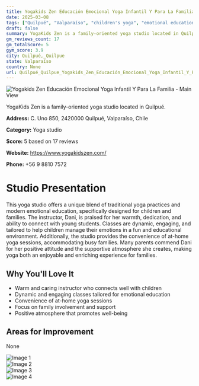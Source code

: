 ```yaml
---
title: Yogakids Zen Educación Emocional Yoga Infantil Y Para La Familia
date: 2025-03-08
tags: ["Quilpué", "Valparaíso", "children's yoga", "emotional education", "family-oriented", "at-home classes", "Quilpué, Quilpue"]  
draft: false
summary: YogaKids Zen is a family-oriented yoga studio located in Quilpué.
gm_reviews_count: 17
gm_totalScore: 5
gym_score: 3.9
city: Quilpué,_Quilpue
state: Valparaíso
country: None
url: Quilpué_Quilpue_Yogakids_Zen_Educación_Emocional_Yoga_Infantil_Y_Para_La_Familia
---
```


<div className="aspect-[16/9] relative my-8">
  <img 
    src="https://lh5.googleusercontent.com/p/AF1QipNxXt_uwNfBs_6Rz8p_zAfN1M5ic6m0C2Q11sF7=w1920-h1080-k-no"
    alt="Yogakids Zen Educación Emocional Yoga Infantil Y Para La Familia - Main View"
    className="object-cover absolute inset-0 w-full h-full rounded-lg"
  />
</div>

YogaKids Zen is a family-oriented yoga studio located in Quilpué.

**Address:** C. Uno 850, 2420000 Quilpué, Valparaíso, Chile

**Category:** Yoga studio

**Score:** 5 based on 17 reviews

**Website:** https://www.yogakidszen.com/

**Phone:** +56 9 8810 7572

# Studio Presentation

This yoga studio offers a unique blend of traditional yoga practices and modern emotional education, specifically designed for children and families. The instructor, Dani, is praised for her warmth, dedication, and ability to connect with young students. Classes are dynamic, engaging, and tailored to help children manage their emotions in a fun and educational environment. Additionally, the studio provides the convenience of at-home yoga sessions, accommodating busy families. Many parents commend Dani for her positive attitude and the supportive atmosphere she creates, making yoga both an enjoyable and enriching experience for families.

## Why You'll Love It

- Warm and caring instructor who connects well with children
- Dynamic and engaging classes tailored for emotional education
- Convenience of at-home yoga sessions
- Focus on family involvement and support
- Positive atmosphere that promotes well-being

## Areas for Improvement

None

<div className="grid grid-cols-1 xl:grid-cols-2 gap-4 my-8">
<div className="aspect-[4/3] relative"><img src="https://lh5.googleusercontent.com/p/AF1QipOl0mWqjgXzT5ogZUUEGEfWhU2O_ZEoKMwCw8ac=w1920-h1080-k-no" alt="Image 1" className="object-cover absolute inset-0 w-full h-full rounded-lg" /></div>
<div className="aspect-[4/3] relative"><img src="https://lh5.googleusercontent.com/p/AF1QipMTL-ajsDfyhv7pEUx0IhWvMdr5djOZmIZYGfIv=w1920-h1080-k-no" alt="Image 2" className="object-cover absolute inset-0 w-full h-full rounded-lg" /></div>
<div className="aspect-[4/3] relative"><img src="https://lh5.googleusercontent.com/p/AF1QipNn2iXVt8JnfGmC2CABIMnOjpr4kHMogw0JxY8S=w1920-h1080-k-no" alt="Image 3" className="object-cover absolute inset-0 w-full h-full rounded-lg" /></div>
<div className="aspect-[4/3] relative"><img src="https://lh5.googleusercontent.com/p/AF1QipPZGTZdJqG88xwFf-F-yQyWxx-jRJ3wIwSJwq71=w1920-h1080-k-no" alt="Image 4" className="object-cover absolute inset-0 w-full h-full rounded-lg" /></div>
</div>